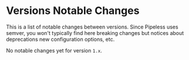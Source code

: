 # Versions Notable Changes

This is a list of notable changes between versions. Since Pipeless uses semver, you won't typically find here breaking changes but notices about deprecations new configuration options, etc.

No notable changes yet for version `1.x`.